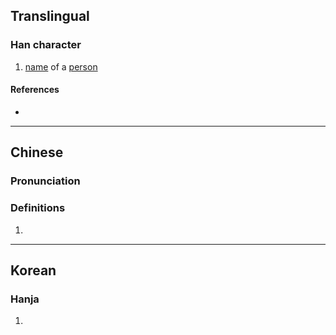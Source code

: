 {{character info/new}}
==Translingual==

===Han character===
{{Han char|rn=9|rad=人|as=04|sn=6|four=|canj=OOB|ids=⿰[[亻]][[內]]}}

# [[name]] of a [[person]]

====References====
* {{Han ref|kx=0096.090|dkj=00447|hdz=10122.010|uh=343B|ud=13371}}

----

==Chinese==
{{zh-forms}}

===Pronunciation===
{{zh-pron
|m=nèi
|c=fu1,mou5,noi6
|mc=
|oc=
|ma=
|cat=pn
}}

===Definitions===
{{zh-hanzi}}

# {{rfdef|lang=zh}}

----

==Korean==

===Hanja===
{{ko-hanja|hangeul=내|rv=nae|mr=nae|y=nay}}

# {{defn|lang=ko|sort=人04}}